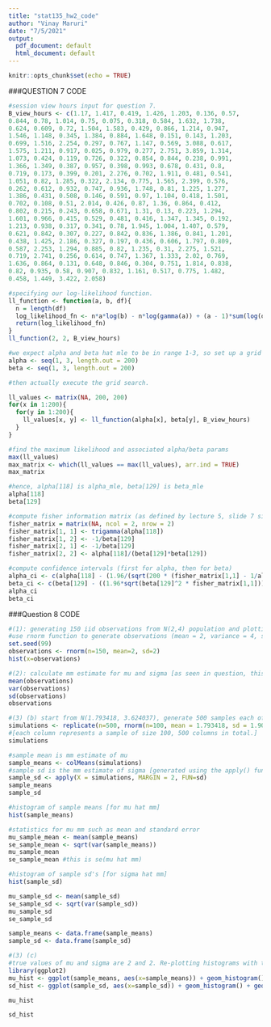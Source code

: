 ```yaml
---
title: "stat135_hw2_code"
author: "Vinay Maruri"
date: "7/5/2021"
output:
  pdf_document: default
  html_document: default
---
```


```r
knitr::opts_chunk$set(echo = TRUE)
```


###QUESTION 7 CODE


```r
#session view hours input for question 7.
B_view_hours <- c(1.17, 1.417, 0.419, 1.426, 1.203, 0.136, 0.57,
0.844, 0.78, 1.014, 0.75, 0.075, 0.318, 0.584, 1.632, 1.738,
0.624, 0.609, 0.72, 1.504, 1.583, 0.429, 0.866, 1.214, 0.947,
1.546, 1.148, 0.345, 1.384, 0.884, 1.648, 0.151, 0.143, 1.203,
0.699, 1.516, 2.254, 0.297, 0.767, 1.147, 0.569, 3.088, 0.617,
1.575, 1.211, 0.917, 0.025, 0.979, 0.277, 2.751, 3.859, 1.314,
1.073, 0.424, 0.119, 0.726, 0.322, 0.854, 0.844, 0.238, 0.991,
1.366, 1.349, 0.387, 0.957, 0.398, 0.993, 0.678, 0.431, 0.8,
0.719, 0.173, 0.399, 0.201, 2.276, 0.702, 1.911, 0.481, 0.541,
1.051, 0.82, 1.285, 0.322, 2.134, 0.775, 1.565, 2.399, 0.576,
0.262, 0.612, 0.932, 0.747, 0.936, 1.748, 0.81, 1.225, 1.277,
1.386, 0.431, 0.508, 0.146, 0.591, 0.97, 1.104, 0.418, 1.501,
0.702, 0.108, 0.51, 2.014, 0.426, 0.87, 1.36, 0.864, 0.412,
0.802, 0.215, 0.243, 0.658, 0.671, 1.31, 0.13, 0.223, 1.294,
1.601, 0.966, 0.415, 0.529, 0.481, 0.416, 1.347, 1.345, 0.192,
1.213, 0.938, 0.317, 0.341, 0.78, 1.945, 1.004, 1.407, 0.579,
0.621, 0.842, 0.307, 0.227, 0.842, 0.836, 1.386, 0.841, 1.201,
0.438, 1.425, 2.186, 0.327, 0.197, 0.436, 0.606, 1.797, 0.809,
0.587, 2.253, 1.294, 0.885, 0.82, 1.235, 0.31, 2.275, 1.521,
0.719, 2.741, 0.256, 0.614, 0.747, 1.367, 1.333, 2.02, 0.769,
1.636, 0.864, 0.131, 0.648, 0.846, 0.304, 0.751, 1.814, 0.838,
0.82, 0.935, 0.58, 0.907, 0.832, 1.161, 0.517, 0.775, 1.482,
0.458, 1.449, 3.422, 2.058)
```

```r
#specifying our log-likelihood function.
ll_function <- function(a, b, df){
  n = length(df)
  log_likelihood_fn <- n*a*log(b) - n*log(gamma(a)) + (a - 1)*sum(log(df)) - b*sum(df)
  return(log_likelihood_fn)
}
ll_function(2, 2, B_view_hours)
```

```r
#we expect alpha and beta hat mle to be in range 1-3, so set up a grid search over that area
alpha <- seq(1, 3, length.out = 200)
beta <- seq(1, 3, length.out = 200)

#then actually execute the grid search.

ll_values <- matrix(NA, 200, 200)
for(x in 1:200){
  for(y in 1:200){
    ll_values[x, y] <- ll_function(alpha[x], beta[y], B_view_hours)
  }
}
```

```r
#find the maximum likelihood and associated alpha/beta params
max(ll_values)
max_matrix <- which(ll_values == max(ll_values), arr.ind = TRUE)
max_matrix
```
```r
#hence, alpha[118] is alpha_mle, beta[129] is beta_mle
alpha[118]
beta[129]
```

```r
#compute fisher information matrix (as defined by lecture 5, slide 7 since Design B has population distribution gamma(alpha, beta) from Question 6 of this homework.)
fisher_matrix = matrix(NA, ncol = 2, nrow = 2)
fisher_matrix[1, 1] <- trigamma(alpha[118])
fisher_matrix[1, 2] <- -1/beta[129]
fisher_matrix[2, 1] <- -1/beta[129]
fisher_matrix[2, 2] <- alpha[118]/(beta[129]*beta[129])
```

```r
#compute confidence intervals (first for alpha, then for beta)
alpha_ci <- c(alpha[118] - (1.96/(sqrt(200 * (fisher_matrix[1,1] - 1/alpha[118])))), alpha[118] + (1.96/(sqrt(200 * (fisher_matrix[1,1] - 1/alpha[118])))))
beta_ci <- c(beta[129] - ((1.96*sqrt(beta[129]^2 * fisher_matrix[1,1]))/(sqrt(200 * (alpha[118]*fisher_matrix[1,1] - 1)))), beta[129] + ((1.96*sqrt(beta[129]^2 * fisher_matrix[1,1]))/(sqrt(200 * (alpha[118]*fisher_matrix[1,1] - 1)))))
alpha_ci
beta_ci
```

###Question 8 CODE

```r
#(1): generating 150 iid observations from N(2,4) population and plotting in a histogram
#use rnorm function to generate observations (mean = 2, variance = 4, sd = 2)
set.seed(99)
observations <- rnorm(n=150, mean=2, sd=2)
hist(x=observations)
```
```r
#(2): calculate mm estimate for mu and sigma [as seen in question, this is equal to the sample mean and sample standard deviation]
mean(observations)
var(observations)
sd(observations)
observations
```

```r
#(3) (b) start from N(1.793418, 3.624037), generate 500 samples each of size 100
simulations <- replicate(n=500, rnorm(n=100, mean = 1.793418, sd = 1.90369))
#[each column represents a sample of size 100, 500 columns in total.]
simulations
```

```r
#sample mean is mm estimate of mu
sample_means <- colMeans(simulations)
#sample sd is the mm estimate of sigma [generated using the apply() function using the base r variance function over the columns]
sample_sd <- apply(X = simulations, MARGIN = 2, FUN=sd)
sample_means
sample_sd
```

```r
#histogram of sample means [for mu hat mm]
hist(sample_means)
```

```r
#statistics for mu mm such as mean and standard error
mu_sample_mean <- mean(sample_means)
se_sample_mean <- sqrt(var(sample_means))
mu_sample_mean
se_sample_mean #this is se(mu hat mm)
```

```r
#histogram of sample sd's [for sigma hat mm]
hist(sample_sd)
```
```r
mu_sample_sd <- mean(sample_sd)
se_sample_sd <- sqrt(var(sample_sd))
mu_sample_sd
se_sample_sd
```
```r
sample_means <- data.frame(sample_means)
sample_sd <- data.frame(sample_sd)
```

```r
#(3) (c)
#true values of mu and sigma are 2 and 2. Re-plotting histograms with true values
library(ggplot2)
mu_hist <- ggplot(sample_means, aes(x=sample_means)) + geom_histogram() + geom_vline(aes(xintercept = 2))
sd_hist <- ggplot(sample_sd, aes(x=sample_sd)) + geom_histogram() + geom_vline(aes(xintercept = 2))
```

```r
mu_hist
```

```r
sd_hist
```

